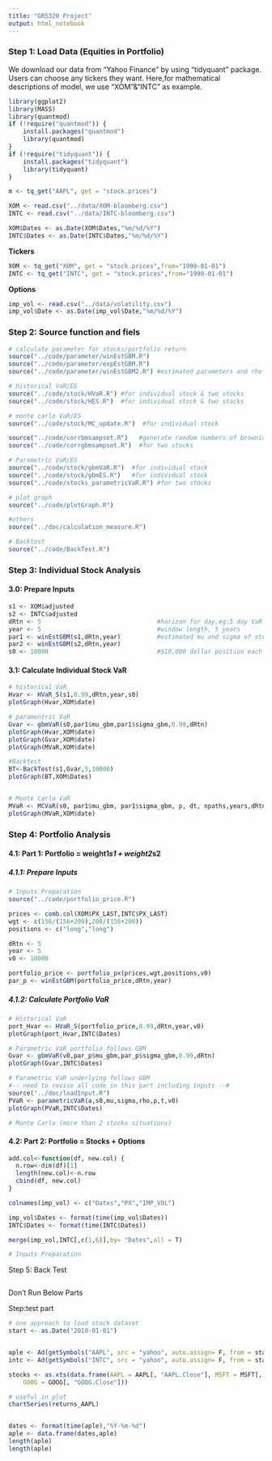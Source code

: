 ```yaml
---
title: "GR5320 Project"
output: html_notebook
---
```



### Step 1: Load Data (Equities in Portfolio)
We download our data from "Yahoo Finance" by using "tidyquant" package. Users can choose any tickers they want.
Here,for mathematical descriptions of model, we use "XOM"&"INTC" as example.
```r
library(ggplot2)
library(MASS)
library(quantmod)
if (!require("quantmod")) {
    install.packages("quantmod")
    library(quantmod)
}
if (!require("tidyquant")) {
    install.packages("tidyquant")
    library(tidyquant)
}

m <- tq_get("AAPL", get = "stock.prices")
```

```r
XOM <- read.csv("../data/XOM-bloomberg.csv")
INTC <- read.csv("../data/INTC-bloomberg.csv")

XOM$Dates <- as.Date(XOM$Dates,"%m/%d/%Y")
INTC$Dates <- as.Date(INTC$Dates,"%m/%d/%Y")
```

**Tickers**
```r
XOM <- tq_get("XOM", get = "stock.prices",from="1990-01-01")
INTC <- tq_get("INTC", get = "stock.prices",from="1990-01-01")
```

**Options**
```r
imp_vol <- read.csv("../data/volatility.csv")
imp_vol$Date <- as.Date(imp_vol$Date,"%m/%d/%Y")
```

### Step 2: Source function and fiels 
```r
# calculate parameter for stocks/portfolio return
source("../code/parameter/winEstGBM.R")
source("../code/parameter/expEstGBM.R")
source("../code/parameter/winEstGBM2.R") #estimated parameters and rho for two stocks

# historical VaR/ES
source("../code/stock/HVaR.R") #for individual stock & two stocks
source("../code/stock/HES.R")  #for individual stock & two stocks

# monte carlo VaR/ES
source("../code/stock/MC_update.R")  #for individual stock

source("../code/corrbmsampset.R")   #generate random numbers of brownian motion
source("../code/corrgbmsampset.R")  #for two stocks

# Parametric VaR/ES
source("../code/stock/gbmVaR.R")  #for individual stock
source("../code/stock/gbmES.R")   #for individual stock
source("../code/stocks_parametricVaR.R") #for two stocks

# plot graph
source("../code/plotGraph.R")

#others
source("../doc/calculation_measure.R")

# Backtest
source("../code/BackTest.R")
```


### Step 3: Individual Stock Analysis

#### 3.0: Prepare Inputs
```r
s1 <- XOM$adjusted
s2 <- INTC$adjusted
dRtn <- 5                                #horizon for day,eg:5 day VaR
year <- 5                                #window length, 5 years
par1 <- winEstGBM(s1,dRtn,year)          #estimated mu and sigma of stock prices
par2 <- winEstGBM(s2,dRtn,year)
s0 <- 10000                              #$10,000 dollar position each day
```

#### 3.1: Calculate Individual Stock VaR
```r
# historical VaR  
Hvar <- HVaR_S(s1,0.99,dRtn,year,s0)
plotGraph(Hvar,XOM$date)

# paramentric VaR
Gvar <- gbmVaR(s0,par1$mu_gbm,par1$sigma_gbm,0.99,dRtn)
plotGraph(Hvar,XOM$date)
plotGraph(Gvar,XOM$date)
plotGraph(MVaR,XOM$date)

#Backtest
BT<-BackTest(s1,Gvar,5,10000)
plotGraph(BT,XOM$Dates)


# Monte Carlo VaR
MVaR <- MCVaR(s0, par1$mu_gbm, par1$sigma_gbm, p, dt, npaths,years,dRtn)
plotGraph(MVaR,XOM$date)
```


### Step 4: Portfolio Analysis

#### 4.1: Part 1: Portfolio = weight1*s1 + weight2*s2
##### 4.1.1: Prepare Inputs
```r
# Inputs Preparation
source("../code/portfolio_price.R")

prices <- comb.col(XOM$PX_LAST,INTC$PX_LAST)
wgt <- c(156/(156+200),200/(156+200))
positions <- c("long","long") 

dRtn <- 5
year <- 5
v0 <- 10000

portfolio_price <- portfolio_px(prices,wgt,positions,v0)
par_p <- winEstGBM(portfolio_price,dRtn,year)
```

##### 4.1.2: Calculate Portfolio VaR
```r
# Historical VaR 
port_Hvar <- HVaR_S(portfolio_price,0.99,dRtn,year,v0)
plotGraph(port_Hvar,INTC$Dates)

# Parametric VaR portfolio follows GBM
Gvar <- gbmVaR(v0,par_p$mu_gbm,par_p$sigma_gbm,0.99,dRtn)
plotGraph(Gvar,INTC$Dates)

# Parametric VaR underlying follows GBM
#-- need to revise all code in this part including inputs --#
source("../doc/loadInput.R")
PVaR <- parametricVaR(a,s0,mu,sigma,rho,p,t,v0)
plotGraph(PVaR,INTC$Dates)

# Monte Carlo (more than 2 stocks situations)
```


#### 4.2: Part 2: Portfolio = Stocks + Options
```r
add.col<-function(df, new.col) {
  n.row<-dim(df)[1]
  length(new.col)<-n.row
  cbind(df, new.col)
}

colnames(imp_vol) <- c("Dates","PX","IMP_VOL")

imp_vol$Dates <- format(time(imp_vol$Dates))
INTC$Dates <- format(time(INTC$Dates))

merge(imp_vol,INTC[,c(1,6)],by= "Dates",all = T)
```


```r
# Inputs Preparation

```


Step 5: Back Test
```r

```






############################## Don't Run Below Parts #######################

#########################################################
Step:test part
```r
# one approach to load stock dataset
start <- as.Date("2010-01-01")


aple <- Ad(getSymbols("AAPL", src = "yahoo", auto.assign= F, from = start))
intc <- Ad(getSymbols("INTC", src = "yahoo", auto.assign= F, from = start))

stocks <- as.xts(data.frame(AAPL = AAPL[, "AAPL.Close"], MSFT = MSFT[, "MSFT.Close"], 
    GOOG = GOOG[, "GOOG.Close"]))

# useful in plot
chartSeries(returns_AAPL)


dates <- format(time(aple),"%Y-%m-%d")
aple <- data.frame(dates,aple)
length(aple)
length(aple)
```

